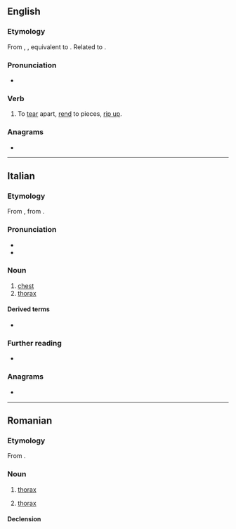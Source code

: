 {{also|tórace}}
==English==

===Etymology===
From {{inh|en|enm|toracen}}, {{m|enm|torasen||to tear up, snatch away}}, equivalent to {{prefix|en|to|race}}. Related to {{l|en|rash}}.

===Pronunciation===
* {{IPA|en|/təˈɹeɪs/}}

===Verb===
{{en-verb}}

# {{lb|en|transitive|obsolete}} To [[tear]] apart, [[rend]] to pieces, [[rip up]].

===Anagrams===
* {{anagrams|en|a=aceort|coater|eco-art|recoat}}

----

==Italian==

===Etymology===
From {{bor|it|la|thōrax}}, from {{der|it|grc|θώραξ}}.

===Pronunciation===
* {{it-IPA|toràce}}
* {{rhymes|it|atʃe}}

===Noun===
{{it-noun|m}}

# [[chest]]
# [[thorax]]

====Derived terms====
* {{l|it|toracico}}

===Further reading===
* {{R:it:Treccani}}

===Anagrams===
* {{anagrams|it|a=aceort|atroce|carote|cerato|cerato-|corate|cortea|creato|croate|recato|tacerò}}

{{C|it|Anatomy}}

----

==Romanian==

===Etymology===
From {{bor|ro|it|torace}}.

===Noun===
{{ro-noun|n|torace}}

# {{lb|ro|anatomy}} [[thorax]] {{gloss|the region of the [[mammalian]] body between the neck and [[abdomen]]}}
# {{lb|ro|entomology|and|arachnology}} [[thorax]] {{gloss|the middle of three [[distinct]] divisions in an [[insect]], [[crustacean]] or [[arachnid]] body}}

====Declension====
{{ro-noun-n-e}}

{{topics|ro|Body parts}}